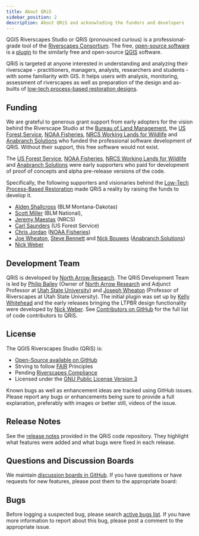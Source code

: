 ```yaml
---
title: About QRiS
sidebar_position: 2
description: About QRiS and acknowleding the funders and developers
---
```


QGIS Riverscapes Studio or QRiS (pronounced curious) is a professional-grade tool of the [Riverscapes Consortium](http://riverscapes.net). The free, [open-source software](https://github.com/Riverscapes/QRiS) is a [plugin](https://plugins.qgis.org/) to the similarly free and open-source [QGIS](https://plugins.qgis.org/) software. 

QRiS is targeted at anyone interested in understanding and analyzing their riverscape - practitioners, managers, analysts, researchers and students  - with some familiarity with GIS. It helps users with analysis, monitoring, assessment of riverscapes as well as preparation of the design and as-builts of [low-tech process-based restoration designs](http://lowtechpbr.restoration.usu.edu/resources/Topics/04_Design/). 

## Funding

We are grateful to generous grant support from early adopters for the vision behind the Riverscape Studio at the [Bureau of Land Management](https://www.blm.gov/programs/aquatics), the [US Forest Service](https://www.fs.usda.gov/detail/r4/landmanagement/resourcemanagement/?cid=stelprd3845865), [NOAA Fisheries](https://www.fisheries.noaa.gov/about/northwest-fisheries-science-center), [NRCS Working Lands for Wildlife](https://www.nrcs.usda.gov/wps/portal/nrcs/detail/national/programs/initiatives/?cid=stelprdb1046975) and [Anabranch Solutions](https://anabranchsolutons.com) who funded the professional software development of QRiS.  Without their support, this free software would not exist.

The [US Forest Service](https://www.fs.usda.gov/detail/r4/landmanagement/resourcemanagement/?cid=stelprd3845865), [NOAA Fisheries](https://www.fisheries.noaa.gov/about/northwest-fisheries-science-center), [NRCS Working Lands for Wildlife](https://www.nrcs.usda.gov/wps/portal/nrcs/detail/national/programs/initiatives/?cid=stelprdb1046975) and [Anabranch Solutions](https://anabranchsolutons.com) were early supporters who paid for development of proof of concepts and alpha pre-release versions of the code.  


Specifically, the following supporters and visionaries behind the [Low-Tech Process-Based Restoration](http://lowtechpbr.restoration.usu.edu/) made QRiS a reality by raising the funds to develop it.
- [Alden Shallcross](https://www.researchgate.net/profile/Alden-Shallcross) (BLM Montana-Dakotas)
- [Scott Miller](https://scholar.google.com/citations?user=JsXtmykAAAAJ&hl=en) (BLM National),
- [Jeremy Maestas](https://www.researchgate.net/profile/Jeremy_Maestas) (NRCS)
- [Carl Saunders](https://www.researchgate.net/profile/W-Saunders)   (US Forest Service)
- [Chris Jordan](https://www.researchgate.net/profile/Chris-Jordan-7) ([NOAA Fisheries](https://www.fisheries.noaa.gov/about/northwest-fisheries-science-center))
- [Joe Wheaton](https://www.researchgate.net/profile/Joseph_Wheaton), [Steve Bennett](https://www.researchgate.net/profile/Stephen_Bennett8) and [Nick Bouwes](https://www.researchgate.net/profile/Nick_Bouwes) ([Anabranch Solutions](https://anabranchsolutons.com))
- [Nick Weber](https://www.researchgate.net/profile/Nick_Weber2)

## Development Team

QRiS is developed by [North Arrow Research](http://northarrowresearch.com). The QRiS Development Team is led by [Philip Bailey](https://www.researchgate.net/profile/Philip-Bailey-2) (Owner of [North Arrow Research](http://northarrowresearch.com) and Adjunct Professor at [Utah State University](https://qcnr.usu.edu/wats/)) and [Joseph Wheaton](http://joewheaton.org) (Professor of Riverscapes at Utah State University). The initial plugin was set up by [Kelly Whitehead](https://github.com/KellyMWhitehead) and the early releases bringing the LTPBR design functionality were developed by [Nick Weber](https://github.com/nick4rivers). See [Contributors on GitHub](https://github.com/Riverscapes/QRiS/graphs/contributors) for the full list of code contributors to QRiS. 

## License

The QGIS Riverscapes Studio (QRiS) is:

- [Open-Source available on GitHub](https://github.com/Riverscapes/QRiS)
- Strving to follow [FAIR](https://force11.org/info/the-fair-data-principles/) Principles
- Pending [Riverscapes Compliance](https://riverscapes.net/Tools/#tools-pending-riverscapes-compliance) 
- Licensed under the [GNU Public License Version 3](https://github.com/Riverscapes/QRiS/blob/docs/LICENSE)

Known bugs as well as enhancement ideas are tracked using GitHub issues. Please report any bugs or enhancements being sure to provide a full explanation, preferably with images or better still, videos of the issue.

## Release Notes

See the [release notes](https://github.com/Riverscapes/QRiS/releases) provided in the QRiS code repository. They highlight what features were added and what bugs were fixed in each release. 

## Questions and Discussion Boards

We maintain [discussion boards in GitHub](https://github.com/Riverscapes/QRiS/discussions). If you have questions or have requests for new features, please post them to the appropriate board:

## Bugs

Before logging a suspected bug, please search [active bugs list](https://github.com/Riverscapes/QRiS/issues). If you have more information to report about this bug, please post a comment to the appropriate issue. 